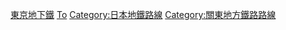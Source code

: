 [[Category:東京地下鐵|]]
[[Category:日本各公司鐵路線|To]]
[[Category:日本地鐵路線|Category:日本地鐵路線]]
[[Category:關東地方鐵路路線|Category:關東地方鐵路路線]]